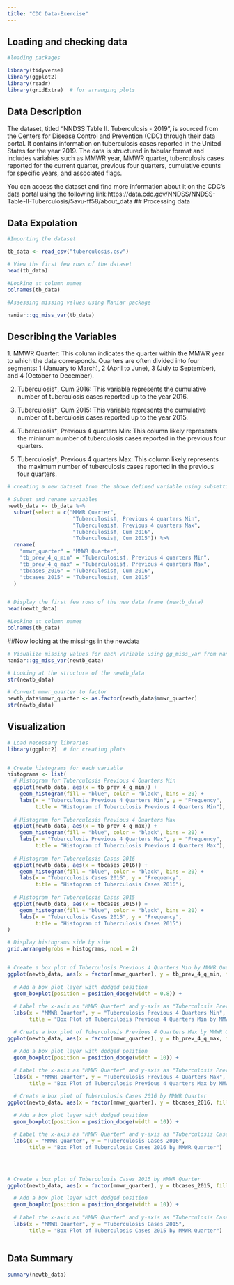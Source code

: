 ```yaml
---
title: "CDC Data-Exercise"
---
```


## Loading and checking data

```r
#loading packages

library(tidyverse)
library(ggplot2)
library(readr)
library(gridExtra)  # for arranging plots


```

## Data Description

The dataset, titled "NNDSS Table II. Tuberculosis - 2019", is sourced from the Centers for Disease Control and Prevention (CDC) through their data portal. It contains information on tuberculosis cases reported in the United States for the year 2019. The data is structured in tabular format and includes variables such as MMWR year, MMWR quarter, tuberculosis cases reported for the current quarter, previous four quarters, cumulative counts for specific years, and associated flags.

You can access the dataset and find more information about it on the CDC's data portal using the following link:https://data.cdc.gov/NNDSS/NNDSS-Table-II-Tuberculosis/5avu-ff58/about_data \## Processing data

## Data Expolation

```r
#Importing the dataset

tb_data <- read_csv("tuberculosis.csv")

# View the first few rows of the dataset
head(tb_data)

#Looking at column names
colnames(tb_data)

```

```r
#Assessing missing values using Naniar package

naniar::gg_miss_var(tb_data)

```

## Describing the Variables

1\. MMWR Quarter: This column indicates the quarter within the MMWR year to which the data corresponds. Quarters are often divided into four segments: 1 (January to March), 2 (April to June), 3 (July to September), and 4 (October to December).

2.  Tuberculosis†, Cum 2016: This variable represents the cumulative number of tuberculosis cases reported up to the year 2016.

3.  Tuberculosis†, Cum 2015: This variable represents the cumulative number of tuberculosis cases reported up to the year 2015.

4.  Tuberculosis†, Previous 4 quarters Min: This column likely represents the minimum number of tuberculosis cases reported in the previous four quarters.

5.  Tuberculosis†, Previous 4 quarters Max: This column likely represents the maximum number of tuberculosis cases reported in the previous four quarters.

```r
# creating a new dataset from the above defined variable using subsetting and renaming the variables 

# Subset and rename variables
newtb_data <- tb_data %>%
  subset(select = c("MMWR Quarter", 
                     "Tuberculosis†, Previous 4 quarters Min", 
                     "Tuberculosis†, Previous 4 quarters Max", 
                     "Tuberculosis†, Cum 2016", 
                     "Tuberculosis†, Cum 2015")) %>%
  rename(
    "mmwr_quarter" = "MMWR Quarter",
    "tb_prev_4_q_min" = "Tuberculosis†, Previous 4 quarters Min",
    "tb_prev_4_q_max" = "Tuberculosis†, Previous 4 quarters Max",
    "tbcases_2016" = "Tuberculosis†, Cum 2016",
    "tbcases_2015" = "Tuberculosis†, Cum 2015"
  )


# Display the first few rows of the new data frame (newtb_data)
head(newtb_data)

#Looking at column names
colnames(tb_data)
```

##Now looking at the missings in the newdata

```r
# Visualize missing values for each variable using gg_miss_var from naniar package
naniar::gg_miss_var(newtb_data)

```

```r
# Looking at the structure of the newtb_data 
str(newtb_data)
```

```r
# Convert mmwr_quarter to factor
newtb_data$mmwr_quarter <- as.factor(newtb_data$mmwr_quarter)
str(newtb_data)
```

## Visualization

```r
# Load necessary libraries
library(ggplot2)  # for creating plots


# Create histograms for each variable
histograms <- list(
  # Histogram for Tuberculosis Previous 4 Quarters Min
  ggplot(newtb_data, aes(x = tb_prev_4_q_min)) +
    geom_histogram(fill = "blue", color = "black", bins = 20) +
    labs(x = "Tuberculosis Previous 4 Quarters Min", y = "Frequency", 
         title = "Histogram of Tuberculosis Previous 4 Quarters Min"),
  
  # Histogram for Tuberculosis Previous 4 Quarters Max
  ggplot(newtb_data, aes(x = tb_prev_4_q_max)) +
    geom_histogram(fill = "blue", color = "black", bins = 20) +
    labs(x = "Tuberculosis Previous 4 Quarters Max", y = "Frequency", 
         title = "Histogram of Tuberculosis Previous 4 Quarters Max"),
  
  # Histogram for Tuberculosis Cases 2016
  ggplot(newtb_data, aes(x = tbcases_2016)) +
    geom_histogram(fill = "blue", color = "black", bins = 20) +
    labs(x = "Tuberculosis Cases 2016", y = "Frequency", 
         title = "Histogram of Tuberculosis Cases 2016"),
  
  # Histogram for Tuberculosis Cases 2015
  ggplot(newtb_data, aes(x = tbcases_2015)) +
    geom_histogram(fill = "blue", color = "black", bins = 20) +
    labs(x = "Tuberculosis Cases 2015", y = "Frequency", 
         title = "Histogram of Tuberculosis Cases 2015")
)

# Display histograms side by side
grid.arrange(grobs = histograms, ncol = 2)



```

```r

# Create a box plot of Tuberculosis Previous 4 Quarters Min by MMWR Quarter
ggplot(newtb_data, aes(x = factor(mmwr_quarter), y = tb_prev_4_q_min, fill = factor(mmwr_quarter))) +
  
  # Add a box plot layer with dodged position
  geom_boxplot(position = position_dodge(width = 0.8)) +
  
  # Label the x-axis as "MMWR Quarter" and y-axis as "Tuberculosis Previous 4 Quarters Min"
  labs(x = "MMWR Quarter", y = "Tuberculosis Previous 4 Quarters Min",
       title = "Box Plot of Tuberculosis Previous 4 Quarters Min by MMWR Quarter")

```

```r
  
  # Create a box plot of Tuberculosis Previous 4 Quarters Max by MMWR Quarter
ggplot(newtb_data, aes(x = factor(mmwr_quarter), y = tb_prev_4_q_max, fill = factor(mmwr_quarter))) +

  # Add a box plot layer with dodged position
  geom_boxplot(position = position_dodge(width = 10)) +
  
  # Label the x-axis as "MMWR Quarter" and y-axis as "Tuberculosis Previous 4 Quarters Max"
  labs(x = "MMWR Quarter", y = "Tuberculosis Previous 4 Quarters Max",
       title = "Box Plot of Tuberculosis Previous 4 Quarters Max by MMWR Quarter")

```

```r
  # Create a box plot of Tuberculosis Cases 2016 by MMWR Quarter
ggplot(newtb_data, aes(x = factor(mmwr_quarter), y = tbcases_2016, fill = factor(mmwr_quarter))) +

  # Add a box plot layer with dodged position
  geom_boxplot(position = position_dodge(width = 10)) +
  
  # Label the x-axis as "MMWR Quarter" and y-axis as "Tuberculosis Cases 2016"
  labs(x = "MMWR Quarter", y = "Tuberculosis Cases 2016",
       title = "Box Plot of Tuberculosis Cases 2016 by MMWR Quarter")

  
  
```

```r
# Create a box plot of Tuberculosis Cases 2015 by MMWR Quarter
ggplot(newtb_data, aes(x = factor(mmwr_quarter), y = tbcases_2015, fill = factor(mmwr_quarter))) +

  # Add a box plot layer with dodged position
  geom_boxplot(position = position_dodge(width = 10)) +
  
  # Label the x-axis as "MMWR Quarter" and y-axis as "Tuberculosis Cases 2015"
  labs(x = "MMWR Quarter", y = "Tuberculosis Cases 2015",
       title = "Box Plot of Tuberculosis Cases 2015 by MMWR Quarter")



```

## Data Summary 

```r
summary(newtb_data)
```
